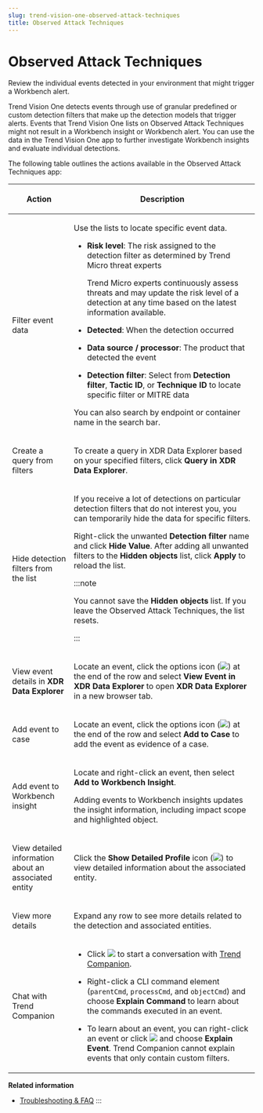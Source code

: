 ```yaml
---
slug: trend-vision-one-observed-attack-techniques
title: Observed Attack Techniques
---
```

# Observed Attack Techniques

Review the individual events detected in your environment that might trigger a Workbench alert.

Trend Vision One detects events through use of granular predefined or custom detection filters that make up the detection models that trigger alerts. Events that Trend Vision One lists on Observed Attack Techniques might not result in a Workbench insight or Workbench alert. You can use the data in the Trend Vision One app to further investigate Workbench insights and evaluate individual detections.

The following table outlines the actions available in the Observed Attack Techniques app:

<table>
<colgroup>
<col style="width: 25%" />
<col style="width: 75%" />
</colgroup>
<thead>
<tr>
<th><p>Action</p></th>
<th><p>Description</p></th>
</tr>
</thead>
<tbody>
<tr>
<td><p>Filter event data</p></td>
<td><p>Use the lists to locate specific event data.</p>
<ul>
<li><p><strong>Risk level</strong>: The risk assigned to the detection filter as determined by Trend Micro threat experts</p>
<p>Trend Micro experts continuously assess threats and may update the risk level of a detection at any time based on the latest information available.</p></li>
<li><p><strong>Detected</strong>: When the detection occurred</p></li>
<li><p><strong>Data source / processor</strong>: The product that detected the event</p></li>
<li><p><strong>Detection filter</strong>: Select from <strong>Detection filter</strong>, <strong>Tactic ID</strong>, or <strong>Technique ID</strong> to locate specific filter or MITRE data</p></li>
</ul>
<p>You can also search by endpoint or container name in the search bar.</p></td>
</tr>
<tr>
<td><p>Create a query from filters</p></td>
<td><p>To create a query in XDR Data Explorer based on your specified filters, click <strong>Query in XDR Data Explorer</strong>.</p></td>
</tr>
<tr>
<td><p>Hide detection filters from the list</p></td>
<td><p>If you receive a lot of detections on particular detection filters that do not interest you, you can temporarily hide the data for specific filters.</p>
<p>Right-click the unwanted <strong>Detection filter</strong> name and click <strong>Hide Value</strong>. After adding all unwanted filters to the <strong>Hidden objects</strong> list, click <strong>Apply</strong> to reload the list.</p>


:::note

<p>You cannot save the <strong>Hidden objects</strong> list. If you leave the Observed Attack Techniques, the list resets.</p>


:::

</td>
</tr>
<tr>
<td><p>View event details in <strong>XDR Data Explorer</strong></p></td>
<td><p>Locate an event, click the options icon (<img src="./images/options=ddb0b67f-0654-4aa5-8bc7-48ec554c5448.webp" />) at the end of the row and select <strong>View Event in XDR Data Explorer</strong> to open <strong>XDR Data Explorer</strong> in a new browser tab.</p></td>
</tr>
<tr>
<td><p>Add event to case</p></td>
<td><p>Locate an event, click the options icon (<img src="./images/options=ddb0b67f-0654-4aa5-8bc7-48ec554c5448.webp" />) at the end of the row and select <strong>Add to Case</strong> to add the event as evidence of a case.</p></td>
</tr>
<tr>
<td><p>Add event to Workbench insight</p></td>
<td><p>Locate and right-click an event, then select <strong>Add to Workbench Insight</strong>.</p>
<p>Adding events to Workbench insights updates the insight information, including impact scope and highlighted object.</p></td>
</tr>
<tr>
<td><p>View detailed information about an associated entity</p></td>
<td><p>Click the <strong>Show Detailed Profile</strong> icon (<img src="./images/details_icon=f45ada04-b746-40a7-a5f4-2166c059213c.webp" />) to view detailed information about the associated entity.</p></td>
</tr>
<tr>
<td><p>View more details</p></td>
<td><p>Expand any row to see more details related to the detection and associated entities.</p></td>
</tr>
<tr>
<td><p>Chat with Trend Companion</p></td>
<td><ul>
<li><p>Click <img src="./images/newCompanionIcon=GUID-20240819112525.webp" /> to start a conversation with <a href="trend-vision-one-companion">Trend Companion</a>.</p></li>
<li><p>Right-click a CLI command element (<code>parentCmd</code>, <code>processCmd</code>, and <code>objectCmd</code>) and choose <strong>Explain Command</strong> to learn about the commands executed in an event.</p></li>
<li><p>To learn about an event, you can right-click an event or click <img src="./images/options=ddb0b67f-0654-4aa5-8bc7-48ec554c5448.webp" /> and choose <strong>Explain Event</strong>. Trend Companion cannot explain events that only contain custom filters.</p></li>
</ul></td>
</tr>
</tbody>
</table>

**Related information**

- [Troubleshooting & FAQ](troubleshooting-faq.mdx)
:::
